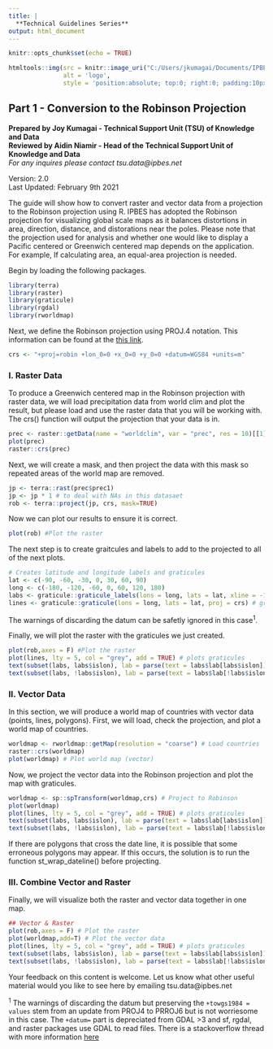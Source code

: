 ---
title: |
  **Technical Guidelines Series**  
output: html_document
---

```{r setup, include=FALSE}
knitr::opts_chunk$set(echo = TRUE)
```

```{r, echo=FALSE}
htmltools::img(src = knitr::image_uri("C:/Users/jkumagai/Documents/IPBES/R/Geoinformatics/Technical Guidelines Series/Robinson v2/logo2.png"), 
               alt = 'logo', 
               style = 'position:absolute; top:0; right:0; padding:10px; width: 600px; height: 135px;') 
```

## Part 1 - Conversion to the Robinson Projection  
**Prepared by Joy Kumagai - Technical Support Unit (TSU) of Knowledge and Data**  
**Reviewed by Aidin Niamir - Head of the Technical Support Unit of Knowledge and Data**    
*For any inquires please contact tsu.data@ipbes.net*    

Version: 2.0  
Last Updated: February 9th 2021   

The guide will show how to convert raster and vector data from a projection to the Robinson projection using R. IPBES has adopted the Robinson projection for visualizing global scale maps as it balances distortions in area, direction, distance, and distorations near the poles.  Please note that the projection used for analysis and whether one would like to display a Pacific centered or Greenwich centered map depends on the application. For example, If calculating area, an equal-area projection is needed. 

Begin by loading the following packages. 
  
```{r message=FALSE, warning=FALSE}
library(terra)
library(raster)
library(graticule)
library(rgdal)
library(rworldmap)
```

Next, we define the Robinson projection using PROJ.4 notation. This information can be found at the [this link](https://epsg.io/54030).  

```{r}
crs <- "+proj=robin +lon_0=0 +x_0=0 +y_0=0 +datum=WGS84 +units=m"
```

### I. Raster Data 
To produce a Greenwich centered map in the Robinson projection with raster data, we will load precipitation data from world clim and plot the result, but please load and use the raster data that you will be working with. The crs() function will output the projection that your data is in.
  
```{r}
prec <- raster::getData(name = "worldclim", var = "prec", res = 10)[[1]] # load data
plot(prec)
raster::crs(prec)
```

Next, we will create a mask, and then project the data with this mask so repeated areas of the world map are removed.
```{r}
jp <- terra::rast(prec$prec1)
jp <- jp * 1 # to deal with NAs in this datasaet
rob <- terra::project(jp, crs, mask=TRUE)
```

Now we can plot our results to ensure it is correct. 
```{r}
plot(rob) #Plot the raster
```


The next step is to create graitcules and labels to add to the projected to all of the next plots.
```{r}
# Creates latitude and longitude labels and graticules
lat <- c(-90, -60, -30, 0, 30, 60, 90)
long <- c(-180, -120, -60, 0, 60, 120, 180)
labs <- graticule::graticule_labels(lons = long, lats = lat, xline = -180, yline = 90, proj = crs) # labels for the graticules 
lines <- graticule::graticule(lons = long, lats = lat, proj = crs) # graticules 
```
  
The warnings of discarding the datum can be safetly ignored in this case^1^.   
  
Finally, we will plot the raster with the graticules we just created.
```{r}
plot(rob,axes = F) #Plot the raster
plot(lines, lty = 5, col = "grey", add = TRUE) # plots graticules 
text(subset(labs, labs$islon), lab = parse(text = labs$lab[labs$islon]), pos = 3, xpd = NA) # plots longitude labels
text(subset(labs, !labs$islon), lab = parse(text = labs$lab[!labs$islon]), pos = 2, xpd = NA) # plots latitude labels
```
  
### II. Vector Data 

In this section, we will produce a world map of countries with vector data (points, lines, polygons). 
First, we will load, check the projection, and plot a world map of countries.     
```{r}
worldmap <- rworldmap::getMap(resolution = "coarse") # Load countries 
raster::crs(worldmap)
plot(worldmap) # Plot world map (vector)
```
  
Now, we project the vector data into the Robinson projection and plot the map with graticules. 
```{r}
worldmap <- sp::spTransform(worldmap,crs) # Project to Robinson 
plot(worldmap)
plot(lines, lty = 5, col = "grey", add = TRUE) # plots graticules 
text(subset(labs, labs$islon), lab = parse(text = labs$lab[labs$islon]), pos = 3, xpd = NA) # plots longitude labels
text(subset(labs, !labs$islon), lab = parse(text = labs$lab[!labs$islon]), pos = 2, xpd = NA) # plots latitude labels
```
  
If there are polygons that cross the date line, it is possible that some erroneous polygons may appear. If this occurs, the solution is to run the function st_wrap_dateline() before projecting. 

### III. Combine Vector and Raster
Finally, we will visualize both the raster and vector data together in one map. 
```{r}
## Vector & Raster
plot(rob,axes = F) # Plot the raster
plot(worldmap,add=T) # Plot the vector data 
plot(lines, lty = 5, col = "grey", add = TRUE) # plots graticules 
text(subset(labs, labs$islon), lab = parse(text = labs$lab[labs$islon]), pos = 3, xpd = NA) # plots longitude labels
text(subset(labs, !labs$islon), lab = parse(text = labs$lab[!labs$islon]), pos = 2, xpd = NA) # plots latitude labels
```

Your feedback on this content is welcome. Let us know what other useful material would you like to see here by emailing tsu.data@ipbes.net
  
^1^ The warnings of discarding the datum but preserving the `+towgs1984 = values` stem from an update from PROJ4 to PRROJ6 but is not worriesome in this case. The `+datum=` part is depreciated from GDAL >3 and sf, rgdal, and raster packages use GDAL to read files. There is a stackoverflow thread with more information [here](https://stackoverflow.com/questions/63727886/proj4-to-proj6-upgrade-and-discarded-datum-warnings)     